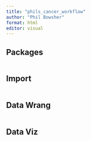 ```yaml
---
title: "phils_cancer_workflow"
author: "Phil Bowsher"
format: html
editor: visual
---
```


## Packages

```r

```

## Import

```r

```

## Data Wrang

```r

```

## Data Viz

```r

```
